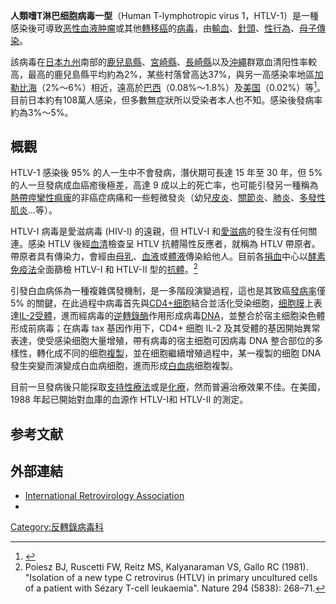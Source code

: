{{medical}}
{{Virusbox
<!-- Color parameter is not needed -- automatically assigned -->
| image = HTLV-1_and_HIV-1_EM_8241_lores.jpg
| image_caption = HTLV-1 和 HIV
| virus_group = vi
| genus = Deltaretrovirus
| taxon = Simian T-lymphotropic virus
| subdivision_ranks = 血清型
| subdivision = 人類嗜T淋巴球病毒一型 ''Human T-lymphotropic virus 1''
}}

'''人類嗜T淋巴细胞病毒一型'''（Human T-lymphotropic virus 1，HTLV-1）是一種感染後可導致[[恶性血液肿瘤|恶性血液肿瘤]]或其他[[轉移癌|轉移癌]]的[[病毒|病毒]]，由[[輸血|輸血]]、[[針頭|針頭]]、[[性行為|性行為]]、[[母子傳染|母子傳染]]。

該病毒在[[日本|日本]][[九州_(日本)|九州]]南部的[[鹿兒島縣|鹿兒島縣]]、[[宮崎縣|宮崎縣]]、[[長崎縣|長崎縣]]以及[[沖繩|沖繩]]群眾血清阳性率較高，最高的鹿兒島縣平均約為2%，某些村落曾高达37%，與另一高感染率地區[[加勒比海|加勒比海]]（2%～6%）相近，遠高於[[巴西|巴西]]（0.08%～1.8%）及[[美国|美国]]（0.02%）等<ref>{{Cite web |url=http://www.xmfh.com.cn/index.php?m=base&a=show&hcid=42&id=946 |title=廈門大學-日本HTLV1史 |accessdate=2014-12-08 |archive-date=2016-03-05 |archive-url=https://web.archive.org/web/20160305095038/http://www.xmfh.com.cn/index.php?m=base&a=show&hcid=42&id=946 |dead-url=no }}</ref>。目前日本約有108萬人感染，但多數無症狀所以受染者本人也不知。感染後發病率約為3%～5%。

==概觀==
HTLV-1 感染後 95% 的人一生中不會發病，潛伏期可長達 15 年至 30 年，但 5% 的人一旦發病成血癌癒後極差，高達 9 成以上的死亡率，也可能引發另一種稱為[[熱帶痙攣性痲痺|熱帶痙攣性痲痺]]的非癌症病痛和一些輕微發炎（幼兒[[皮炎|皮炎]]、[[關節炎|關節炎]]、[[肺炎|肺炎]]、[[多發性肌炎|多發性肌炎]]...等）。

HTLV-I 病毒是愛滋病毒 (HIV-I) 的遠親，但 HTLV-I 和[[愛滋病|愛滋病]]的發生沒有任何關連。感染 HTLV 後經[[血清|血清]]檢查呈 HTLV 抗體陽性反應者，就稱為 HTLV 帶原者。帶原者具有傳染力，會經由[[母乳|母乳]]、[[血液|血液]]或[[體液|體液]]傳染給他人。目前各[[捐血|捐血]]中心以[[酵素免疫法|酵素免疫法]]全面篩檢 HTLV-I 和 HTLV-II 型的[[抗體|抗體]]。<ref>Poiesz BJ, Ruscetti FW, Reitz MS, Kalyanaraman VS, Gallo RC (1981). "Isolation of a new type C retrovirus (HTLV) in primary uncultured cells of a patient with Sézary T-cell leukaemia". Nature 294 (5838): 268–71. </ref>

引發白血病係為一種複雜偶發機制，是一多階段演變過程，這也是其致癌[[發病率|發病率]]僅 5% 的關鍵，在此過程中病毒首先與[[CD4受体|CD4+细胞]]結合並活化受染细胞，[[细胞膜|细胞膜]]上表達[[IL-2受體|IL-2受體]]，進而經病毒的[[逆轉錄酶|逆轉錄酶]]作用形成病毒[[DNA|DNA]]，並整合於宿主细胞染色體形成前病毒；在病毒 tax 基因作用下，CD4+ 细胞 IL-2 及其受體的基因開始異常表達，使受感染细胞大量增殖，帶有病毒的宿主细胞可因病毒 DNA 整合部位的多樣性，轉化成不同的细胞[[複製|複製]]，並在细胞繼續增殖過程中，某一複製的细胞 DNA 發生突變而演變成白血病细胞，進而形成[[白血病|白血病]]细胞複製。

目前一旦發病後只能採取[[支持性療法|支持性療法]]或是[[化療|化療]]，然而普遍治療效果不佳。在美國，1988 年起已開始對血庫的血源作 HTLV-Ⅰ和 HTLV-Ⅱ 的測定。

==参考文献==
{{reflist}}

==外部連結==
{{Commons category|Human T-lymphotropic virus 1}}
* [http://htlv.net International Retrovirology Association] {{Wayback|url=http://htlv.net/ |date=20190613102057 }}
* {{MeshName|Human+T-lymphotropic+virus+1}}

{{Retroviruses|state=autocollapse}}
{{Viral diseases}}
{{Zoonotic viral diseases}}
{{Lymphoid malignancy}}
{{Taxonbar|from=Q1280388}}

{{Authority control}}
[[Category:反轉錄病毒科|Category:反轉錄病毒科]]